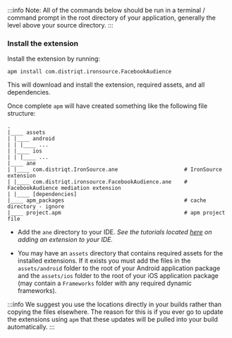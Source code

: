


:::info 
Note: All of the commands below should be run in a terminal / command prompt in the root directory of your application, generally the level above your source directory.
:::


<SetupAPM />


### Install the extension 

Install the extension by running: 

```
apm install com.distriqt.ironsource.FacebookAudience
```

This will download and install the extension, required assets, and all dependencies.

Once complete `apm` will have created something like the following file structure: 

```
.
|____ assets
| |____ android										
| | |____ ...										
| |____ ios										
| | |____ ... 
|____ ane
| |____ com.distriqt.IronSource.ane						# IronSource extension
| |____ com.distriqt.ironsource.FacebookAudience.ane	# FacebookAudience mediation extension
| |____ [dependencies]
|____ apm_packages										# cache directory - ignore
|____ project.apm										# apm project file
```

- Add the `ane` directory to your IDE. *See the tutorials located [here](/docs/tutorials/getting-started) on adding an extension to your IDE.*

- You may have an `assets` directory that contains required assets for the installed extensions. If it exists you must add the files in the `assets/android` folder to the root of your Android application package and the `assets/ios` folder to the root of your iOS application package (may contain a `Frameworks` folder with any required dynamic frameworks). 

:::info
We suggest you use the locations directly in your builds rather than copying the files elsewhere. The reason for this is if you ever go to update the extensions using `apm` that these updates will be pulled into your build automatically.
:::


